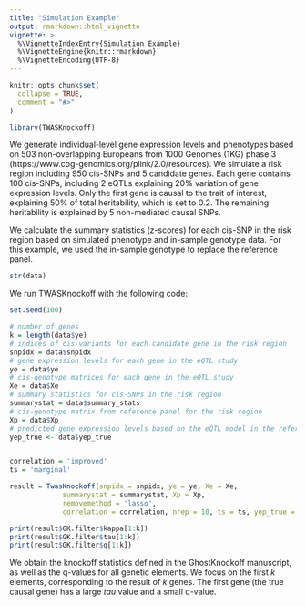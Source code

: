 ```yaml
---
title: "Simulation Example"
output: rmarkdown::html_vignette
vignette: >
  %\VignetteIndexEntry{Simulation Example}
  %\VignetteEngine{knitr::rmarkdown}
  %\VignetteEncoding{UTF-8}
---
```


```r
knitr::opts_chunk$set(
  collapse = TRUE,
  comment = "#>"
)
```

```r
library(TWASKnockoff)
```

We generate individual-level gene expression levels and phenotypes based on 503 non-overlapping Europeans from 1000 Genomes (1KG) phase 3 (https://www.cog-genomics.org/plink/2.0/resources). We simulate a risk region including 950 cis-SNPs and 5 candidate genes. Each gene contains 100 cis-SNPs, including 2 eQTLs explaining 20% variation of gene expression levels. Only the first gene is causal to the trait of interest, explaining 50% of total heritability, which is set to 0.2. The remaining heritability is explained by 5 non-mediated causal SNPs.

We calculate the summary statistics (z-scores) for each cis-SNP in the risk region based on simulated phenotype and in-sample genotype data. For this example, we used the in-sample genotype to replace the reference panel.

```r
str(data)
```

We run TWASKnockoff with the following code:

```r
set.seed(100)

# number of genes
k = length(data$ye)
# indices of cis-variants for each candidate gene in the risk region
snpidx = data$snpidx 
# gene expression levels for each gene in the eQTL study
ye = data$ye 
# cis-genotype matrices for each gene in the eQTL study
Xe = data$Xe 
# summary statistics for cis-SNPs in the risk region
summarystat = data$summary_stats 
# cis-genotype matrix from reference panel for the risk region
Xp = data$Xp 
# predicted gene expression levels based on the eQTL model in the reference panel
yep_true <- data$yep_true 


correlation = 'improved'
ts = 'marginal'

result = TwasKnockoff(snpidx = snpidx, ye = ye, Xe = Xe, 
             summarystat = summarystat, Xp = Xp, 
             removemethod = 'lasso', 
             correlation = correlation, nrep = 10, ts = ts, yep_true = yep_true)

print(result$GK.filter$kappa[1:k])
print(result$GK.filter$tau[1:k])
print(result$GK.filter$q[1:k])
```

We obtain the knockoff statistics defined in the GhostKnockoff manuscript, as well as the q-values for all genetic elements. We focus on the first $k$ elements, corresponding to the result of $k$ genes. The first gene (the true causal gene) has a large $tau$ value and a small q-value.
